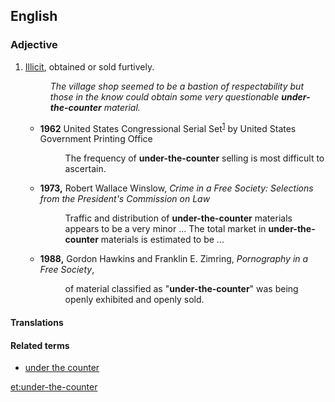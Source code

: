 ==English==

===Adjective===
{{head|en|adjective|head=[[under]]-the-[[counter]]}}

# [[illicit|Illicit]], obtained or sold furtively.
#: ''The village shop seemed to be a bastion of respectability but those in the know could obtain some very questionable '''under-the-counter''' material.''
#* '''1962''' United States Congressional Serial Set<sup>[http://books.google.co.uk/books?id=TJ0uAAAAIAAJ&q=%22under+the+counter+selling%22&dq=%22under+the+counter+selling%22]</sup> by United States Government Printing Office
#*: The frequency of '''under-the-counter''' selling is most difficult to ascertain.
#* '''1973,''' Robert Wallace Winslow, ''Crime in a Free Society: Selections from the President's Commission on Law''
#*: Traffic and distribution of '''under-the-counter''' materials appears to be a very minor ... The total market in '''under-the-counter''' materials is estimated to be ...
#* '''1988,''' Gordon Hawkins and Franklin E. Zimring, ''Pornography in a Free Society'',
#*: of material classified as "'''under-the-counter'''" was being openly exhibited and openly sold.

====Translations====
{{trans-see|under the counter}}

====Related terms====
* [[under the counter]]

[[et:under-the-counter]]